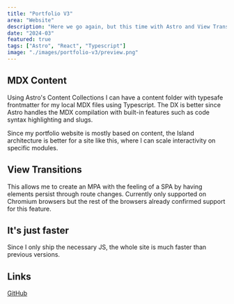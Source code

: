 ```yaml
---
title: "Portfolio V3"
area: "Website"
description: "Here we go again, but this time with Astro and View Transitions."
date: "2024-03"
featured: true
tags: ["Astro", "React", "Typescript"]
image: "./images/portfolio-v3/preview.png"
---
```


## MDX Content

Using Astro's Content Collections I can have a content folder with typesafe frontmatter for my local MDX files using Typescript. The DX is better since Astro handles the MDX compilation with built-in features such as code syntax highlighting and slugs.

Since my portfolio website is mostly based on content, the Island architecture is better for a site like this, where I can scale interactivity on specific modules.

## View Transitions

This allows me to create an MPA with the feeling of a SPA by having elements persist through route changes. Currently only supported on Chromium browsers but the rest of the browsers already confirmed support for this feature.

## It's just faster

Since I only ship the necessary JS, the whole site is much faster than previous versions.

## Links

<a href="https://github.com/Jaycedam/portfolio-next" target="_blank">
  GitHub
</a>
